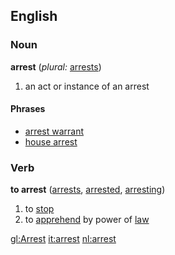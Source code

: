 ==English==

===Noun===
'''arrest'''  (''plural:'' [[arrests]])
# an act or instance of an arrest
====Phrases====
*[[arrest warrant]]
*[[house arrest]]

===Verb===
'''to arrest'''  ([[arrests]], [[arrested]], [[arresting]])
# to [[stop]]
# to [[apprehend]] by power of [[law]]

[[gl:Arrest]]
[[it:arrest]]
[[nl:arrest]]